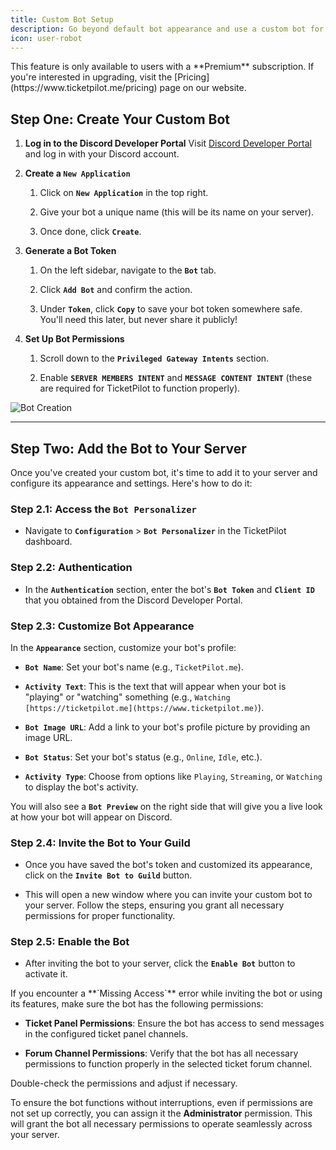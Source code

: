 ```yaml
---
title: Custom Bot Setup
description: Go beyond default bot appearance and use a custom bot for your server.
icon: user-robot
---
```


<Warning>
  This feature is only available to users with a **Premium** subscription. If you're interested in upgrading, visit the [Pricing](https://www.ticketpilot.me/pricing) page on our website.
</Warning>

## Step One: Create Your Custom Bot

1. **Log in to the Discord Developer Portal**
   Visit [Discord Developer Portal](https://discord.com/developers/applications) and log in with your Discord account.

2. **Create a `New Application`**

   1. Click on **`New Application`** in the top right.

   2. Give your bot a unique name (this will be its name on your server).

   3. Once done, click **`Create`**.

3. **Generate a Bot Token**

   1. On the left sidebar, navigate to the **`Bot`** tab.

   2. Click **`Add Bot`** and confirm the action.

   3. Under **`Token`**, click **`Copy`** to save your bot token somewhere safe. You'll need this later, but never share it publicly!

4. **Set Up Bot Permissions**

   1. Scroll down to the **`Privileged Gateway Intents`** section.

   2. Enable **`SERVER MEMBERS INTENT`** and **`MESSAGE CONTENT INTENT`** (these are required for TicketPilot to function properly).

![Bot Creation](https://i.imgur.com/VAqGSVk.gif)

***

## Step Two: Add the Bot to Your Server

Once you've created your custom bot, it's time to add it to your server and configure its appearance and settings. Here's how to do it:

### Step 2.1: Access the `Bot Personalizer`

* Navigate to **`Configuration`** > **`Bot Personalizer`** in the TicketPilot dashboard.

### Step 2.2: Authentication

* In the **`Authentication`** section, enter the bot's **`Bot Token`** and **`Client ID`** that you obtained from the Discord Developer Portal.

### Step 2.3: Customize Bot Appearance

In the **`Appearance`** section, customize your bot's profile:

* **`Bot Name`**: Set your bot's name (e.g., `TicketPilot.me`).

* **`Activity Text`**: This is the text that will appear when your bot is "playing" or "watching" something (e.g., `Watching [https://ticketpilot.me](https://www.ticketpilot.me)`).

* **`Bot Image URL`**: Add a link to your bot's profile picture by providing an image URL.

* **`Bot Status`**: Set your bot's status (e.g., `Online`, `Idle`, etc.).

* **`Activity Type`**: Choose from options like `Playing`, `Streaming`, or `Watching` to display the bot's activity.

You will also see a **`Bot Preview`** on the right side that will give you a live look at how your bot will appear on Discord.

### Step 2.4: Invite the Bot to Your Guild

* Once you have saved the bot's token and customized its appearance, click on the **`Invite Bot to Guild`** button.

* This will open a new window where you can invite your custom bot to your server. Follow the steps, ensuring you grant all necessary permissions for proper functionality.

### Step 2.5: Enable the Bot

* After inviting the bot to your server, click the **`Enable Bot`** button to activate it.

<Warning>
  If you encounter a **`Missing Access`** error while inviting the bot or using its features, make sure the bot has the following permissions:

  * **Ticket Panel Permissions**: Ensure the bot has access to send messages in the configured ticket panel channels.

  * **Forum Channel Permissions**: Verify that the bot has all necessary permissions to function properly in the selected ticket forum channel.

  Double-check the permissions and adjust if necessary.

  To ensure the bot functions without interruptions, even if permissions are not set up correctly, you can assign it the **Administrator** permission. This will grant the bot all necessary permissions to operate seamlessly across your server.
</Warning>
